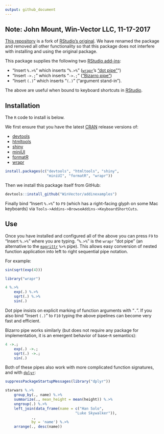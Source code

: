 ```yaml
---
output: github_document
---
```


<!-- README.md is generated from README.Rmd. Please edit that file -->

Note: John Mount, Win-Vector LLC, 11-17-2017
--------------------------------------------

[This repository](https://github.com/WinVector/addinexamplesWV) is a fork of [RStudio's original](https://github.com/rstudio/addinexamples). 
We have renamed the package and removed all other functionality so that this package
does not interfere with installing and using the original package.

This package supplies the following two [RStudio add-ins](https://rstudio.github.io/rstudioaddins/):

  * "Insert `%.>%`" which inserts "`%.>%`" ([`wrapr`](https://winvector.github.io/wrapr/)'s  ["dot pipe"](https://winvector.github.io/wrapr/articles/dot_pipe.html)")
  * "Insert `->.;`" which inserts "`->.;`" (["Bizarro pipe"](http://www.win-vector.com/blog/2016/12/magrittrs-doppelganger/)) 
  * "Insert `(.)`" which inserts "`(.)`" ("argument stand-in").
  
The above are useful when bound to keyboard shortcuts in [RStudio](https://www.rstudio.com/products/RStudio/).


Installation
------------

The `R` code to install is below.

We first ensure that you have the latest [CRAN](https://cran.r-project.org) release versions of:

  * [devtools](https://github.com/hadley/devtools)
  * [htmltools](https://github.com/rstudio/htmltools)
  * [shiny](https://github.com/rstudio/shiny)
  * [miniUI](https://github.com/rstudio/miniUI)
  * [formatR](https://CRAN.R-project.org/package=formatR)
  * [wrapr](https://CRAN.R-project.org/package=wrapr)


```r
install.packages(c("devtools", "htmltools", "shiny", 
                   "miniUI", "formatR", "wrapr"))
```

Then we install this package itself from GitHub:

```r
devtools::install_github("WinVector/addinexamples")
```

Finally bind "Insert `%.>%`" to
`F9` (which has a right-facing glyph on some Mac keyboards) via `Tools->Addins->BrowseAddins->KeyboardShortCuts`.

Use
---

Once you have installed and configured all of the above you can press `F9` to "Insert `%.>%`"
where you are typing.  "`%.>%`" is the `wrapr` "dot pipe" (an alternative to the [`magrittr`](https://CRAN.R-project.org/package=magrittr) `%>%` pipe).  This allows 
easy conversion of nested function application into left to right sequential pipe notation.

For example:

```r
sin(sqrt(exp(4)))

library("wrapr")

4 %.>%
	exp(.) %.>%
	sqrt(.) %.>%
	sin(.)
```

Dot pipe insists on explicit marking of function arguments with "`.`".
If you also bind "Insert `(.)`" to `F10` typing the above pipelines can become
very fast and efficient.

Bizarro pipe works similarly (but does not require any package for implementation, 
it is an emergent behavior of base-`R` semantics):

```r
4 ->.;
	exp(.) ->.;
	sqrt(.) ->.;
	sin(.)
```


Both of these pipes also work with more complicated function signatures, and with [`dplyr`](https://CRAN.R-project.org/package=dplyr):

```r
suppressPackageStartupMessages(library("dplyr"))

starwars %.>%
	group_by(., name) %.>%
	summarize(., mean_height = mean(height)) %.>%
	ungroup(.) %.>%
	left_join(data_frame(name = c("Han Solo", 
                                "Luke Skywalker")), 
            ., 
            by = 'name') %.>%
	arrange(., desc(name))
```




